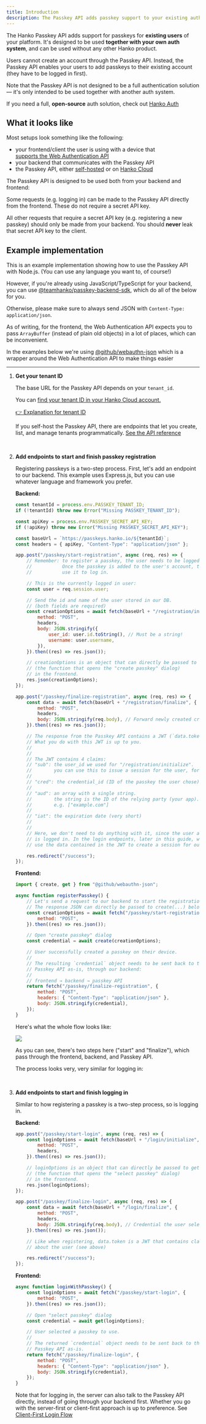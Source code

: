 ```yaml
---
title: Introduction
description: The Passkey API adds passkey support to your existing auth system.
---
```


The Hanko Passkey API adds support for passkeys for **existing users** of your platform. It's designed to be used **together with your own auth system**, and can be used without any other Hanko product.

Users cannot create an account through the Passkey API. Instead, the Passkey API enables your users to add passkeys to their existing account (they have to be logged in first).

<Tip>
Note that the Passkey API is not designed to be a full authentication solution — it's only intended to be used together with another auth system.

If you need a full, **open-source** auth solution, check out [Hanko Auth](/introduction)

</Tip>

## What it looks like

Most setups look something like the following:

-   your frontend/client the user is using with a device that  
    [supports the Web Authentication API](https://caniuse.com/webauthn)
-   your backend that communicates with the Passkey API
-   the Passkey API, either [self-hosted](https://github.com/teamhanko/passkey-server) or on [Hanko Cloud](https://www.hanko.io/features/hanko-passkey-api)

The Passkey API is designed to be used both from your backend and frontend:

Some requests (e.g. logging in) can be made to the Passkey API directly from the frontend.
These do not require a secret API key.

All other requests that require a secret API key (e.g. registering a new passkey) should only be made from your backend. You should **never** leak that secret API key to the client.

## Example implementation

This is an example implementation showing how to use the Passkey API with Node.js. (You can use any language you want to, of course!)

However, if you're already using JavaScript/TypeScript for your backend, you can use [\@teamhanko/passkey-backend-sdk](https://www.npmjs.com/package/@teamhanko/passkey-backend-sdk), which do all of the below for you.

Otherwise, please make sure to always send JSON with `Content-Type: application/json`.

As of writing, for the frontend, the Web Authentication API expects you to pass `ArrayBuffer` (instead of plain old objects) in a lot of places, which can be inconvenient.

In the examples below we're using [@github/webauthn-json](https://github.com/github/webauthn-json#githubwebauthn-json) which is a wrapper around the Web Authentication API to make things easier

---

1. **Get your tenant ID**

    The base URL for the Passkey API depends on your `tenant_id`.

    You can [find your tenant ID in your Hanko Cloud account.](https://cloud.hanko.io/organizations)

    [👉 Explanation for tenant ID](faq#tenant-id-and-multitenancy)

    If you self-host the Passkey API, there are endpoints that let you create, list, and manage tenants programmatically. [See the API reference](https://github.com/teamhanko/passkey-server/tree/main/spec)

    &nbsp;

2. **Add endpoints to start and finish passkey registration**

    Registering passkeys is a two-step process. First, let's add an endpoint to our backend. This example uses Express.js, but you can use whatever language and framework you prefer.

    **Backend:**

    ```jsx
    const tenantId = process.env.PASSKEY_TENANT_ID;
    if (!tenantId) throw new Error("Missing PASSKEY_TENANT_ID");

    const apiKey = process.env.PASSKEY_SECRET_API_KEY;
    if (!apiKey) throw new Error("Missing PASSKEY_SECRET_API_KEY");

    const baseUrl = `https://passkeys.hanko.io/${tenantId}`;
    const headers = { apiKey, "Content-Type": "application/json" };

    app.post("/passkey/start-registration", async (req, res) => {
    	// Remember: to register a passkey, the user needs to be logged in first.
    	//           Once the passkey is added to the user's account, they can
    	//           use it to log in.

    	// This is the currently logged in user:
    	const user = req.session.user;

    	// Send the id and name of the user stored in our DB.
    	// (both fields are required)
    	const creationOptions = await fetch(baseUrl + "/registration/initialize", {
    		method: "POST",
    		headers,
    		body: JSON.stringify({
    			user_id: user.id.toString(), // Must be a string!
    			username: user.username,
    		}),
    	}).then((res) => res.json());

    	// creationOptions is an object that can directly be passed to create()
    	// (the function that opens the "create passkey" dialog)
    	// in the frontend.
    	res.json(creationOptions);
    });

    app.post("/passkey/finalize-registration", async (req, res) => {
    	const data = await fetch(baseUrl + "/registration/finalize", {
    		method: "POST",
    		headers,
    		body: JSON.stringify(req.body), // Forward newly created credential
    	}).then((res) => res.json());

    	// The response from the Passkey API contains a JWT (`data.token`).
    	// What you do with this JWT is up to you.
    	//
    	//
    	// The JWT contains 4 claims:
    	// "sub": the user_id we used for "/registration/initialize".
    	//        you can use this to issue a session for the user, for example
    	//
    	// "cred": the credential_id (ID of the passkey the user chose)
    	//
    	// "aud": an array with a single string.
    	//        the string is the ID of the relying party (your app).
    	//        e.g. ["example.com"]
    	//
    	// "iat": the expiration date (very short)
    	//
    	//
    	// Here, we don't need to do anything with it, since the user already
    	// is logged in. In the login endpoints, later in this guide, we'll
    	// use the data contained in the JWT to create a session for our user.

    	res.redirect("/success");
    });
    ```

    **Frontend:**

    ```jsx
    import { create, get } from "@github/webauthn-json";

    async function registerPasskey() {
    	// Let's send a request to our backend to start the registration process.
    	// The response JSON can directly be passed to create(...) below.
    	const creationOptions = await fetch("/passkey/start-registration", {
    		method: "POST",
    	}).then((res) => res.json());

    	// Open "create passkey" dialog
    	const credential = await create(creationOptions);

    	// User successfully created a passkey on their device.
    	//
    	// The resulting `credential` object needs to be sent back to the
    	// Passkey API as-is, through our backend:
    	//
    	// frontend → backend → passkey API
    	return fetch("/passkey/finalize-registration", {
    		method: "POST",
    		headers: { "Content-Type": "application/json" },
    		body: JSON.stringify(credential),
    	});
    }
    ```

    Here's what the whole flow looks like:

    <Frame>
    	<img src="/images/passkey-api/register-flow.png" />
    </Frame>

    As you can see, there's two steps here ("start" and "finalize"), which pass through the frontend, backend, and Passkey API.

    The process looks very, very similar for logging in:

    &nbsp;

3. **Add endpoints to start and finish logging in**

    Similar to how registering a passkey is a two-step process, so is logging in.

    **Backend:**

    ```jsx
    app.post("/passkey/start-login", async (req, res) => {
    	const loginOptions = await fetch(baseUrl + "/login/initialize", {
    		method: "POST",
    		headers,
    	}).then((res) => res.json());

    	// loginOptions is an object that can directly be passed to get()
    	// (the function that opens the "select passkey" dialog)
    	// in the frontend.
    	res.json(loginOptions);
    });

    app.post("/passkey/finalize-login", async (req, res) => {
    	const data = await fetch(baseUrl + "/login/finalize", {
    		method: "POST",
    		headers,
    		body: JSON.stringify(req.body), // Credential the user selected
    	}).then((res) => res.json());

    	// Like when registering, data.token is a JWT that contains claims
    	// about the user (see above)

    	res.redirect("/success");
    });
    ```

    **Frontend:**

    ```jsx
    async function loginWithPasskey() {
    	const loginOptions = await fetch("/passkey/start-login", {
    		method: "POST",
    	}).then((res) => res.json());

    	// Open "select passkey" dialog
    	const credential = await get(loginOptions);

    	// User selected a passkey to use.
    	//
    	// The returned `credential` object needs to be sent back to the
    	// Passkey API as-is.
    	return fetch("/passkey/finalize-login", {
    		method: "POST",
    		headers: { "Content-Type": "application/json" },
    		body: JSON.stringify(credential),
    	});
    }
    ```

    Note that for logging in, the server can also talk to the Passkey API directly, instead of going through your backend first. Whether you go with the server-first or client-first approach is up to preference. See [Client-First Login Flow](client-first-login-flow)
